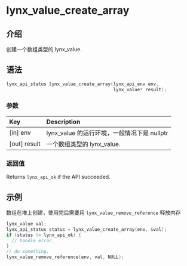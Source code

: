 # lynx_value_create_array

## 介绍

创建一个数组类型的 lynx_value.

## 语法

```c
lynx_api_status lynx_value_create_array(lynx_api_env env,
                                        lynx_value* result);
```

### 参数

| Key           | Description                                                  |
|:--------------|:-------------------------------------------------------------|
| [in] env      | lynx_value 的运行环境，一般情况下是 nullptr                      |
| [out] result  | 一个数组类型的 lynx_value.                                     |

### 返回值

Returns `lynx_api_ok` if the API succeeded.

## 示例

数组在堆上创建，使用完后需要用 `lynx_value_remove_reference` 释放内存

```c
lynx_value val;
lynx_api_status status = lynx_value_create_array(env, &val);
if (status != lynx_api_ok) {
  // handle error.
}
// do something.
lynx_value_remove_reference(env, val, NULL);

```
